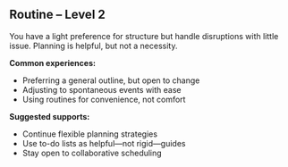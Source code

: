 ## Routine – Level 2

You have a light preference for structure but handle disruptions with little issue. Planning is helpful, but not a necessity.

**Common experiences:**
- Preferring a general outline, but open to change
- Adjusting to spontaneous events with ease
- Using routines for convenience, not comfort

**Suggested supports:**
- Continue flexible planning strategies
- Use to-do lists as helpful—not rigid—guides
- Stay open to collaborative scheduling
